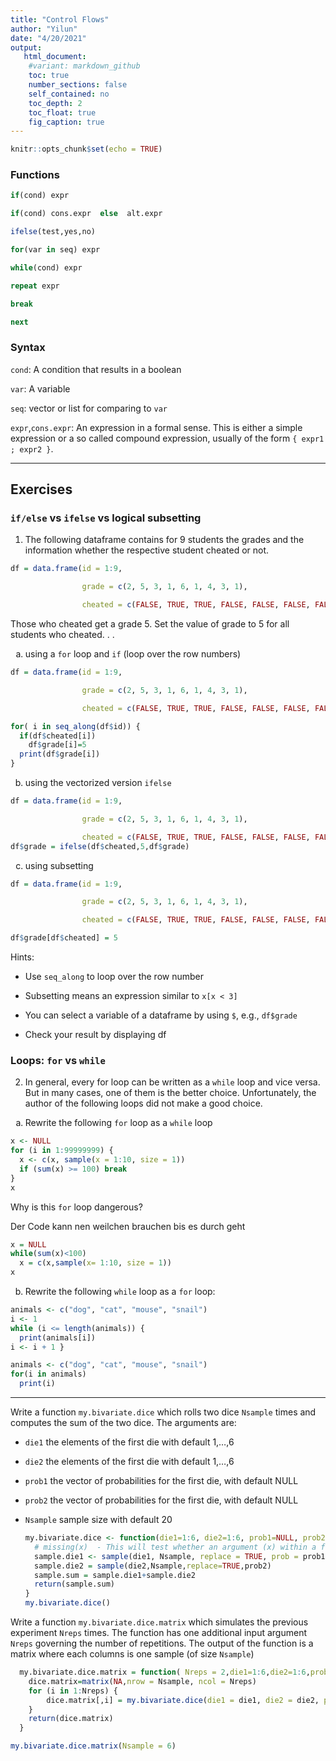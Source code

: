 ```yaml
---
title: "Control Flows"
author: "Yilun"
date: "4/20/2021"
output:
   html_document:
    #variant: markdown_github
    toc: true
    number_sections: false
    self_contained: no
    toc_depth: 2
    toc_float: true
    fig_caption: true
---
```


```r
knitr::opts_chunk$set(echo = TRUE)
```

### Functions
```r
if(cond) expr

if(cond) cons.expr  else  alt.expr

ifelse(test,yes,no)

for(var in seq) expr

while(cond) expr

repeat expr

break

next
```

### Syntax

`cond`: A condition that results in a boolean

`var`: A variable 

`seq`: vector or list for comparing to `var`

`expr`,`cons.expr`: An expression in a formal sense. This is either a simple expression or a so called compound expression, usually of the form `{ expr1 ; expr2 }`.

***

## Exercises

### `if/else` vs `ifelse` vs logical subsetting

1. The following dataframe contains for 9 students the grades and the information whether the respective student cheated or not.
```r
df = data.frame(id = 1:9,

                grade = c(2, 5, 3, 1, 6, 1, 4, 3, 1),

                cheated = c(FALSE, TRUE, TRUE, FALSE, FALSE, FALSE, FALSE, FALSE, TRUE))
```

Those who cheated get a grade 5. Set the value of grade to 5 for all students who cheated. . .

a) using a `for` loop and `if` (loop over the row numbers)

```r
df = data.frame(id = 1:9,

                grade = c(2, 5, 3, 1, 6, 1, 4, 3, 1),

                cheated = c(FALSE, TRUE, TRUE, FALSE, FALSE, FALSE, FALSE, FALSE, TRUE))

for( i in seq_along(df$id)) {
  if(df$cheated[i]) 
    df$grade[i]=5
  print(df$grade[i])
}
```

b) using the vectorized version `ifelse`
```r
df = data.frame(id = 1:9,

                grade = c(2, 5, 3, 1, 6, 1, 4, 3, 1),

                cheated = c(FALSE, TRUE, TRUE, FALSE, FALSE, FALSE, FALSE, FALSE, TRUE))
df$grade = ifelse(df$cheated,5,df$grade)


```

c) using subsetting 
```r
df = data.frame(id = 1:9,

                grade = c(2, 5, 3, 1, 6, 1, 4, 3, 1),

                cheated = c(FALSE, TRUE, TRUE, FALSE, FALSE, FALSE, FALSE, FALSE, TRUE))

df$grade[df$cheated] = 5

```

Hints:

* Use `seq_along` to loop over the row number

* Subsetting means an expression similar to `x[x < 3]`

* You can select a variable of a dataframe by using `$`, e.g., `df$grade`

* Check your result by displaying df

### Loops: `for` vs `while`

2. In general, every for loop can be written as a `while` loop and vice versa. But in many cases, one of them is the better choice. Unfortunately, the author of the following loops did not make a good choice.

a) Rewrite the following `for` loop as a `while` loop

```r
x <- NULL 
for (i in 1:99999999) { 
  x <- c(x, sample(x = 1:10, size = 1)) 
  if (sum(x) >= 100) break 
}
x
```
Why is this `for` loop dangerous?

Der Code kann nen weilchen brauchen bis es durch geht

```r
x = NULL
while(sum(x)<100) 
  x = c(x,sample(x= 1:10, size = 1))
x
```

b) Rewrite the following `while` loop as a `for` loop:
```r
animals <- c("dog", "cat", "mouse", "snail") 
i <- 1 
while (i <= length(animals)) {
  print(animals[i])
i <- i + 1 }
```

```r
animals <- c("dog", "cat", "mouse", "snail") 
for(i in animals) 
  print(i)
```
***

Write a function `my.bivariate.dice` which rolls two dice `Nsample` times and computes the sum of the two dice. The arguments are:

* `die1` the elements of the first die with default 1,...,6

* `die2` the elements of the first die with default 1,...,6

* `prob1` the vector of probabilities for the first die, with default NULL

* `prob2` the vector of probabilities for the first die, with default NULL

* `Nsample` sample size with default 20

    ```r
    my.bivariate.dice <- function(die1=1:6, die2=1:6, prob1=NULL, prob2=NULL, Nsample=20){
      # missing(x)  - This will test whether an argument (x) within a function as been specified within the call.
      sample.die1 <- sample(die1, Nsample, replace = TRUE, prob = prob1)
      sample.die2 = sample(die2,Nsample,replace=TRUE,prob2)
      sample.sum = sample.die1+sample.die2
      return(sample.sum)
    }
    my.bivariate.dice()
```

Write a function `my.bivariate.dice.matrix` which simulates the previous experiment `Nreps` times. The function has one additional input argument `Nreps` governing the number of repetitions. The output of the function is a matrix where each columns is one sample (of size `Nsample`)

```r
  my.bivariate.dice.matrix = function( Nreps = 2,die1=1:6,die2=1:6,prob1=NULL,prob2=NULL,Nsample=20) {
    dice.matrix=matrix(NA,nrow = Nsample, ncol = Nreps)
    for (i in 1:Nreps) {
        dice.matrix[,i] = my.bivariate.dice(die1 = die1, die2 = die2, prob1 = prob1, prob2 = prob2, Nsample = Nsample)
    }
    return(dice.matrix)
  }

my.bivariate.dice.matrix(Nsample = 6)

```

